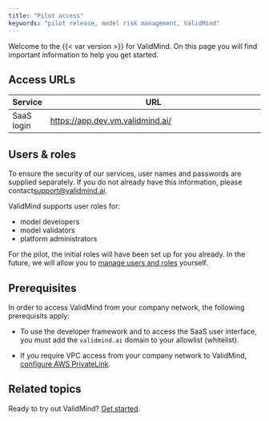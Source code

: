 ```yaml
---
title: "Pilot access"
keywords: "pilot release, model risk management, ValidMind"
---
```


Welcome to the {{< var version >}} for ValidMind. On this page you will find important information to help you get started.

## Access URLs

| Service    | URL                                                                  |
|------------|----------------------------------------------------------------------|
| SaaS login | [https://app.dev.vm.validmind.ai/](https://app.dev.vm.validmind.ai/) |

## Users & roles

To ensure the security of our services, user names and passwords are supplied separately. If you do not already have this information, please contact[support@validmind.ai](support@validmind.ai).

ValidMind supports user roles for: 

- model developers
- model validators
- platform administrators

For the pilot, the initial roles will have been set up for you already. In the future, we will allow you to [manage users and roles](manage-users-and-roles.qmd) yourself.


## Prerequisites

In order to access ValidMind from your company network, the following prerequisits apply:

<!--- TO CHECK If this is correct --->

- To use the developer framework and to access the SaaS user interface, you must add the `validmind.ai` domain to your allowlist (whitelist).

- If you require VPC access from your company network to ValidMind, [configure AWS PrivateLink](configure-aws-privatelink.qmd).

## Related topics 

Ready to try out ValidMind? [Get started](get-started.qmd).